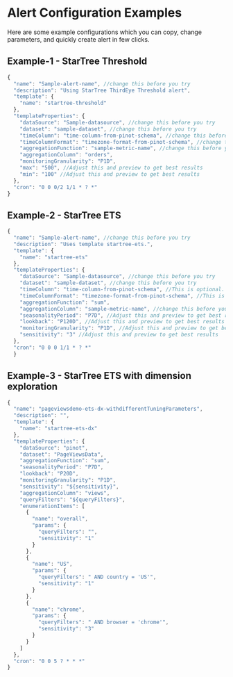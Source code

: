 # Alert Configuration Examples

Here are some example configurations which you can copy, change parameters, and quickly create alert in few clicks.

## Example-1 - StarTree Threshold

```javascript
{
  "name": "Sample-alert-name", //change this before you try
  "description": "Using StarTree ThirdEye Threshold alert",
  "template": {
    "name": "startree-threshold"
  },
  "templateProperties": {
    "dataSource": "Sample-datasource", //change this before you try
    "dataset": "sample-dataset", //change this before you try
    "timeColumn": "time-column-from-pinot-schema", //change this before you try
    "timeColumnFormat": "timezone-format-from-pinot-schema", //change this before you try. You can get this info from Pinot schema. Just copy and paste    
    "aggregationFunction": "sample-metric-name", //change this before you try
    "aggregationColumn": "orders",
    "monitoringGranularity": "P1D",
    "max": "500", //Adjust this and preview to get best results
    "min": "100" //Adjust this and preview to get best results
  },
  "cron": "0 0 0/2 1/1 * ? *"
}
```


  ## Example-2 - StarTree ETS
```javascript
{
  "name": "Sample-alert-name", //change this before you try
  "description": "Uses template startree-ets.",
  "template": {
    "name": "startree-ets"
  },
  "templateProperties": {
    "dataSource": "Sample-datasource", //change this before you try
    "dataset": "sample-dataset", //change this before you try
    "timeColumn": "time-column-from-pinot-schema", //This is optional. change this to overwrite default value. 
    "timeColumnFormat": "timezone-format-from-pinot-schema", //This is optional. change this to overwrite default value.You can get this info from Pinot schema. Just copy and paste    
    "aggregationFunction": "sum",
    "aggregationColumn": "sample-metric-name", //change this before you try
    "seasonalityPeriod": "P7D", //Adjust this and preview to get best results
    "lookback": "P120D", //Adjust this and preview to get best results
    "monitoringGranularity": "P1D", //Adjust this and preview to get best results
    "sensitivity": "3" //Adjust this and preview to get best results
  },
  "cron": "0 0 0 1/1 * ? *"
  }
  ```
  
  ## Example-3 - StarTree ETS with dimension exploration
```javascript
{
  "name": "pageviewsdemo-ets-dx-withdifferentTuningParameters",
  "description": "",
  "template": {
    "name": "startree-ets-dx"
  },
  "templateProperties": {
    "dataSource": "pinot",
    "dataset": "PageViewsData",
    "aggregationFunction": "sum",
    "seasonalityPeriod": "P7D",
    "lookback": "P20D",
    "monitoringGranularity": "P1D",
    "sensitivity": "${sensitivity}",
    "aggregationColumn": "views",
    "queryFilters": "${queryFilters}",
    "enumerationItems": [
      {
        "name": "overall",
        "params": {
          "queryFilters": "",
          "sensitivity": "1"
        }
      },
      {
        "name": "US",
        "params": {
          "queryFilters": " AND country = 'US'",
          "sensitivity": "1"
        }
      },
      {
        "name": "chrome",
        "params": {
          "queryFilters": " AND browser = 'chrome'",
          "sensitivity": "3"
        }
      }
    ]
  },
  "cron": "0 0 5 ? * * *"
}
  ```